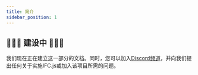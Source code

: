 ```yaml
---
title: 简介
sidebar_position: 1
---
```



## 🚧👷‍♀️  建设中 👷‍♂️🚧

<IfcCard icon="💙" title="感谢你对IFC.js的兴趣!">
我们现在正在建立这一部分的文档。同时，您可以加入<a href="https://discord.gg/FXfyR4XrKT">Discord频道</a>，并向我们提出任何关于实施IFC.js或加入该项目所需的问题。
</IfcCard>
